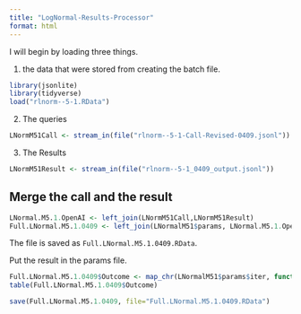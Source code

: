 ```yaml
---
title: "LogNormal-Results-Processor"
format: html
---
```


I will begin by loading three things.  

1. the data that were stored from creating the batch file.

```r
library(jsonlite)
library(tidyverse)
load("rlnorm--5-1.RData")
```

2. The queries

```r
LNormM51Call <- stream_in(file("rlnorm--5-1-Call-Revised-0409.jsonl"))
```

3. The Results

```r
LNormM51Result <- stream_in(file("rlnorm--5-1_0409_output.jsonl"))
```

## Merge the call and the result

```r
LNormal.M5.1.OpenAI <- left_join(LNormM51Call,LNormM51Result)
Full.LNormal.M5.1.0409 <- left_join(LNormalM51$params, LNormal.M5.1.OpenAI)
```

The file is saved as `Full.LNormal.M5.1.0409.RData`.

Put the result in the params file.

```r
Full.LNormal.M5.1.0409$Outcome <- map_chr(LNormalM51$params$iter, function(x) { unlist(LNormM51Result$response$body$choices[[x]][[2]][2]) })
table(Full.LNormal.M5.1.0409$Outcome)
```

```r
save(Full.LNormal.M5.1.0409, file="Full.LNormal.M5.1.0409.RData")
```

